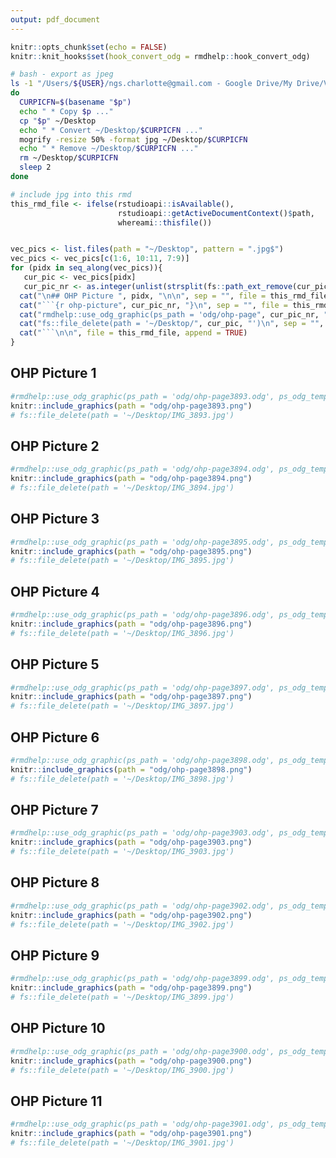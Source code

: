 ```yaml
---
output: pdf_document
---
```


```r
knitr::opts_chunk$set(echo = FALSE)
knitr::knit_hooks$set(hook_convert_odg = rmdhelp::hook_convert_odg)
```

```bash
# bash - export as jpeg
ls -1 "/Users/${USER}/ngs.charlotte@gmail.com - Google Drive/My Drive/Vorlesung/LBG/FS2023/OHPL02"/* | while read p
do
  CURPICFN=$(basename "$p")
  echo " * Copy $p ..."
  cp "$p" ~/Desktop
  echo " * Convert ~/Desktop/$CURPICFN ..."
  mogrify -resize 50% -format jpg ~/Desktop/$CURPICFN
  echo " * Remove ~/Desktop/$CURPICFN ..."
  rm ~/Desktop/$CURPICFN
  sleep 2
done
```

```r
# include jpg into this rmd
this_rmd_file <- ifelse(rstudioapi::isAvailable(),
                        rstudioapi::getActiveDocumentContext()$path,
                        whereami::thisfile())


vec_pics <- list.files(path = "~/Desktop", pattern = ".jpg$")
vec_pics <- vec_pics[c(1:6, 10:11, 7:9)]
for (pidx in seq_along(vec_pics)){
   cur_pic <- vec_pics[pidx]
   cur_pic_nr <- as.integer(unlist(strsplit(fs::path_ext_remove(cur_pic), "_"))[2])
  cat("\n## OHP Picture ", pidx, "\n\n", sep = "", file = this_rmd_file, append = TRUE)
  cat("```{r ohp-picture", cur_pic_nr, "}\n", sep = "", file = this_rmd_file, append = TRUE)
  cat("rmdhelp::use_odg_graphic(ps_path = 'odg/ohp-page", cur_pic_nr, ".odg', ps_odg_template = 'odg_draw_a4_portrait')\n", sep = "", file = this_rmd_file, append = TRUE)
  cat("fs::file_delete(path = '~/Desktop/", cur_pic, "')\n", sep = "", file = this_rmd_file, append = TRUE)
  cat("```\n\n", file = this_rmd_file, append = TRUE)
}

```


## OHP Picture 1

```r
#rmdhelp::use_odg_graphic(ps_path = 'odg/ohp-page3893.odg', ps_odg_template = 'odg_draw_a4_portrait')
knitr::include_graphics(path = "odg/ohp-page3893.png")
# fs::file_delete(path = '~/Desktop/IMG_3893.jpg')
```


## OHP Picture 2

```r
#rmdhelp::use_odg_graphic(ps_path = 'odg/ohp-page3894.odg', ps_odg_template = 'odg_draw_a4_portrait')
knitr::include_graphics(path = "odg/ohp-page3894.png")
# fs::file_delete(path = '~/Desktop/IMG_3894.jpg')
```


## OHP Picture 3

```r
#rmdhelp::use_odg_graphic(ps_path = 'odg/ohp-page3895.odg', ps_odg_template = 'odg_draw_a4_portrait')
knitr::include_graphics(path = "odg/ohp-page3895.png")
# fs::file_delete(path = '~/Desktop/IMG_3895.jpg')
```


## OHP Picture 4

```r
#rmdhelp::use_odg_graphic(ps_path = 'odg/ohp-page3896.odg', ps_odg_template = 'odg_draw_a4_portrait')
knitr::include_graphics(path = "odg/ohp-page3896.png")
# fs::file_delete(path = '~/Desktop/IMG_3896.jpg')
```


## OHP Picture 5

```r
#rmdhelp::use_odg_graphic(ps_path = 'odg/ohp-page3897.odg', ps_odg_template = 'odg_draw_a4_portrait')
knitr::include_graphics(path = "odg/ohp-page3897.png")
# fs::file_delete(path = '~/Desktop/IMG_3897.jpg')
```


## OHP Picture 6

```r
#rmdhelp::use_odg_graphic(ps_path = 'odg/ohp-page3898.odg', ps_odg_template = 'odg_draw_a4_portrait')
knitr::include_graphics(path = "odg/ohp-page3898.png")
# fs::file_delete(path = '~/Desktop/IMG_3898.jpg')
```


## OHP Picture 7

```r
#rmdhelp::use_odg_graphic(ps_path = 'odg/ohp-page3903.odg', ps_odg_template = 'odg_draw_a4_portrait')
knitr::include_graphics(path = "odg/ohp-page3903.png")
# fs::file_delete(path = '~/Desktop/IMG_3903.jpg')
```


## OHP Picture 8

```r
#rmdhelp::use_odg_graphic(ps_path = 'odg/ohp-page3902.odg', ps_odg_template = 'odg_draw_a4_portrait')
knitr::include_graphics(path = "odg/ohp-page3902.png")
# fs::file_delete(path = '~/Desktop/IMG_3902.jpg')
```


## OHP Picture 9

```r
#rmdhelp::use_odg_graphic(ps_path = 'odg/ohp-page3899.odg', ps_odg_template = 'odg_draw_a4_portrait')
knitr::include_graphics(path = "odg/ohp-page3899.png")
# fs::file_delete(path = '~/Desktop/IMG_3899.jpg')
```


## OHP Picture 10

```r
#rmdhelp::use_odg_graphic(ps_path = 'odg/ohp-page3900.odg', ps_odg_template = 'odg_draw_a4_portrait')
knitr::include_graphics(path = "odg/ohp-page3900.png")
# fs::file_delete(path = '~/Desktop/IMG_3900.jpg')
```


## OHP Picture 11

```r
#rmdhelp::use_odg_graphic(ps_path = 'odg/ohp-page3901.odg', ps_odg_template = 'odg_draw_a4_portrait')
knitr::include_graphics(path = "odg/ohp-page3901.png")
# fs::file_delete(path = '~/Desktop/IMG_3901.jpg')
```
           
